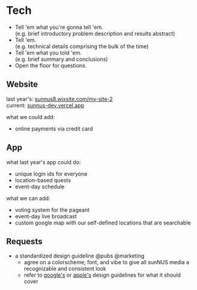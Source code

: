 Tech
====
* Tell 'em what you're gonna tell 'em.  
  (e.g. brief introductory problem description and results abstract)  
* Tell 'em.  
  (e.g. technical details comprising the bulk of the time)  
* Tell 'em what you told 'em.  
  (e.g. brief summary and conclusions)  
* Open the floor for questions.

Website
-------
last year's: [sunnus8.wixsite.com/my-site-2][website-previous]  
current: [sunnus-dev.vercel.app][website-current]

what we could add:
* online payments via credit card

App
---
what last year's app could do:
* unique login ids for everyone
* location-based quests
* event-day schedule

what we can add:
* voting system for the pageant
* event-day live broadcast
* custom google map with our self-defined locations that are
  searchable

Requests
--------
* a standardized design guideline @pubs @marketing
  * agree on a colorscheme, font, and vibe to give all sunNUS media a
    recognizable and consistent look
  * refer to [google's][material-design] or [apple's][human-interface]
    design guidelines for what it should cover

[website-current]: https://sunnus-dev.vercel.app/
[website-previous]: https://sunnus8.wixsite.com/my-site-2
[custom-google-maps]: https://stackoverflow.com/questions/23824133/how-to-display-custom-places-in-google-maps-api-search-results
[material-design]: https://material.io/design
[human-interface]: https://developer.apple.com/design/human-interface-guidelines/

